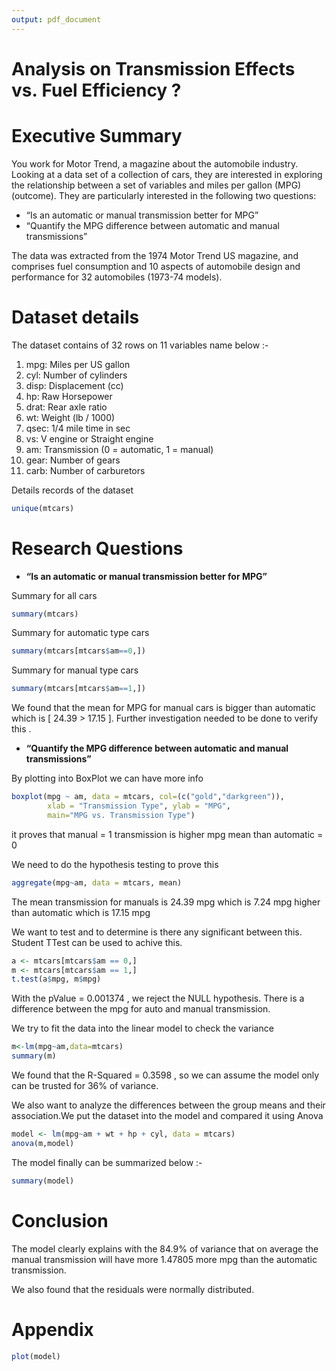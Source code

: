 ```yaml
---
output: pdf_document
---
```

# Analysis on Transmission Effects vs. Fuel Efficiency ?

Executive Summary
========

You work for Motor Trend, a magazine about the automobile industry. Looking at a data set of a collection of cars, they are interested in exploring the relationship between a set of variables and miles per gallon (MPG) (outcome). They are particularly interested in the following two questions:

* "Is an automatic or manual transmission better for MPG"
* "Quantify the MPG difference between automatic and manual transmissions"

The data was extracted from the 1974 Motor Trend US magazine, and comprises fuel consumption and 10 aspects of automobile design and performance for 32 automobiles (1973-74 models).

Dataset details
===============

The dataset contains of 32 rows on 11 variables name below :-

1. mpg: Miles per US gallon
2. cyl: Number of cylinders
3. disp: Displacement (cc)
4. hp: Raw Horsepower
5. drat: Rear axle ratio
6. wt: Weight (lb / 1000)
7. qsec: 1/4 mile time in sec
8. vs: V engine or Straight engine
9. am: Transmission (0 = automatic, 1 = manual)
10. gear: Number of gears
11. carb: Number of carburetors

Details records of the dataset

```r
unique(mtcars)
```

Research Questions
===============

* <b>"Is an automatic or manual transmission better for MPG"</b>


Summary for all cars

```r
summary(mtcars)
```

Summary for automatic type cars

```r
summary(mtcars[mtcars$am==0,])
```

Summary for manual type cars

```r
summary(mtcars[mtcars$am==1,])
```

We found that the mean for MPG for manual cars is bigger than automatic which is [ 24.39 > 17.15 ].
Further investigation needed to be done to verify this . 

* <b>"Quantify the MPG difference between automatic and manual transmissions"</b>

 
By plotting into BoxPlot we can have more info

```r
boxplot(mpg ~ am, data = mtcars, col=(c("gold","darkgreen")), 
        xlab = "Transmission Type", ylab = "MPG",
        main="MPG vs. Transmission Type")
```

it proves that manual = 1 transmission is higher mpg mean than automatic = 0

We need to do the hypothesis testing to prove this

```r
aggregate(mpg~am, data = mtcars, mean)
```

The mean transmission for manuals is 24.39 mpg which is 7.24 mpg higher than automatic which is 17.15 mpg

We want to test and to determine is there any significant between this. Student TTest can be used to achive this.

```r
a <- mtcars[mtcars$am == 0,]
m <- mtcars[mtcars$am == 1,]
t.test(a$mpg, m$mpg)

```

With the pValue = 0.001374 , we reject the NULL hypothesis. There is a difference between the mpg for auto and manual transmission.

We try to fit the data into the linear model to check the variance 

```r
m<-lm(mpg~am,data=mtcars)
summary(m)

```

We found that the R-Squared = 0.3598 , so we can assume the model only can be trusted for 36% of variance.

We also want to analyze the differences between the group means and their association.We put the dataset into the model and compared it using Anova

```r
model <- lm(mpg~am + wt + hp + cyl, data = mtcars)
anova(m,model)

```

The model finally can be summarized below :- 

```r
summary(model)

```


Conclusion
===============

The model clearly explains with the 84.9%  of variance that on average the manual transmission will have more 1.47805 more mpg than the automatic transmission.

We also found that the residuals were normally distributed.


Appendix
===============
```r
plot(model)

```




